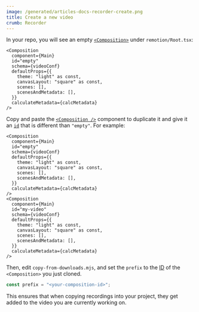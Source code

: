 ```yaml
---
image: /generated/articles-docs-recorder-create.png
title: Create a new video
crumb: Recorder
---
```


In your repo, you will see an empty [`<Composition>`](/docs/terminology/composition) under `remotion/Root.tsx`:

```tsx
<Composition
  component={Main}
  id="empty"
  schema={videoConf}
  defaultProps={{
    theme: "light" as const,
    canvasLayout: "square" as const,
    scenes: [],
    scenesAndMetadata: [],
  }}
  calculateMetadata={calcMetadata}
/>
```

Copy and paste the [`<Composition />`](/docs/composition) component to duplicate it and give it an [`id`](/docs/terminology/composition#composition-id) that is different than `"empty"`. For example:

```tsx title="remotion/Root.tsx"
<Composition
  component={Main}
  id="empty"
  schema={videoConf}
  defaultProps={{
    theme: "light" as const,
    canvasLayout: "square" as const,
    scenes: [],
    scenesAndMetadata: [],
  }}
  calculateMetadata={calcMetadata}
/>
<Composition
  component={Main}
  id="my-video"
  schema={videoConf}
  defaultProps={{
    theme: "light" as const,
    canvasLayout: "square" as const,
    scenes: [],
    scenesAndMetadata: [],
  }}
  calculateMetadata={calcMetadata}
/>
```

Then, edit `copy-from-downloads.mjs`, and set the `prefix` to the [ID](/docs/terminology/composition#composition-id) of the `<Composition>` you just cloned.

```js filename="copy-from-downloads.tss"
const prefix = "<your-composition-id>";
```

This ensures that when copying recordings into your project, they get added to the video you are currently working on.
